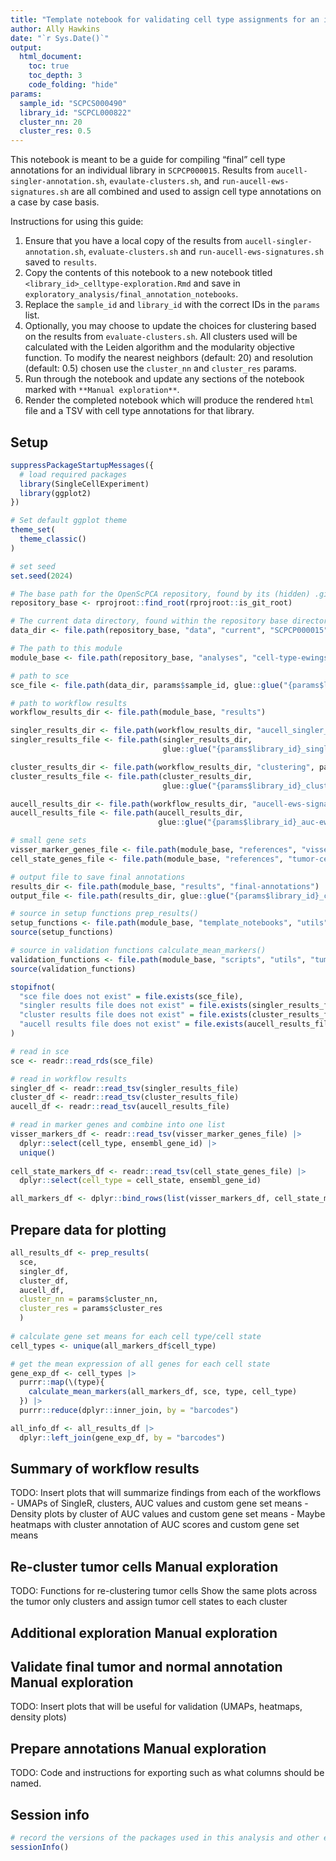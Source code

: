 ```yaml
---
title: "Template notebook for validating cell type assignments for an individual library in SCPCP000015"
author: Ally Hawkins
date: "`r Sys.Date()`"
output:
  html_document:
    toc: true
    toc_depth: 3
    code_folding: "hide"
params:
  sample_id: "SCPCS000490"
  library_id: "SCPCL000822" 
  cluster_nn: 20
  cluster_res: 0.5
---
```


This notebook is meant to be a guide for compiling "final" cell type annotations for an individual library in `SCPCP000015`. 
Results from `aucell-singler-annotation.sh`, `evaulate-clusters.sh`, and `run-aucell-ews-signatures.sh` are all combined and used to assign cell type annotations on a case by case basis. 

Instructions for using this guide: 

1. Ensure that you have a local copy of the results from `aucell-singler-annotation.sh`, `evaluate-clusters.sh` and `run-aucell-ews-signatures.sh` saved to `results`. 
2. Copy the contents of this notebook to a new notebook titled `<library_id>_celltype-exploration.Rmd` and save in `exploratory_analysis/final_annotation_notebooks`. 
3. Replace the `sample_id` and `library_id` with the correct IDs in the `params` list. 
4. Optionally, you may choose to update the choices for clustering based on the results from `evaluate-clusters.sh`. 
All clusters used will be calculated with the Leiden algorithm and the modularity objective function. 
To modify the nearest neighbors (default: 20) and resolution (default: 0.5) chosen use the `cluster_nn` and `cluster_res` params. 
5. Run through the notebook and update any sections of the notebook marked with `**Manual exploration**`. 
6. Render the completed notebook which will produce the rendered `html` file and a TSV with cell type annotations for that library. 

## Setup

```r
suppressPackageStartupMessages({
  # load required packages
  library(SingleCellExperiment)
  library(ggplot2)
})

# Set default ggplot theme
theme_set(
  theme_classic()
)

# set seed
set.seed(2024)
```


```r
# The base path for the OpenScPCA repository, found by its (hidden) .git directory
repository_base <- rprojroot::find_root(rprojroot::is_git_root)

# The current data directory, found within the repository base directory
data_dir <- file.path(repository_base, "data", "current", "SCPCP000015")

# The path to this module
module_base <- file.path(repository_base, "analyses", "cell-type-ewings") 
```

```r
# path to sce 
sce_file <- file.path(data_dir, params$sample_id, glue::glue("{params$library_id}_processed.rds"))

# path to workflow results
workflow_results_dir <- file.path(module_base, "results")

singler_results_dir <- file.path(workflow_results_dir, "aucell_singler_annotation", params$sample_id)
singler_results_file <- file.path(singler_results_dir,
                                  glue::glue("{params$library_id}_singler-classifications.tsv"))

cluster_results_dir <- file.path(workflow_results_dir, "clustering", params$sample_id)
cluster_results_file <- file.path(cluster_results_dir,
                                  glue::glue("{params$library_id}_cluster-results.tsv"))

aucell_results_dir <- file.path(workflow_results_dir, "aucell-ews-signatures", params$sample_id)
aucell_results_file <- file.path(aucell_results_dir,
                                 glue::glue("{params$library_id}_auc-ews-gene-signatures.tsv"))

# small gene sets
visser_marker_genes_file <- file.path(module_base, "references", "visser-all-marker-genes.tsv")
cell_state_genes_file <- file.path(module_base, "references", "tumor-cell-state-markers.tsv")
```

```r
# output file to save final annotations 
results_dir <- file.path(module_base, "results", "final-annotations")
output_file <- file.path(results_dir, glue::glue("{params$library_id}_celltype-annotations.tsv"))
```


```r
# source in setup functions prep_results()
setup_functions <- file.path(module_base, "template_notebooks", "utils", "setup-functions.R")
source(setup_functions)

# source in validation functions calculate_mean_markers()
validation_functions <- file.path(module_base, "scripts", "utils", "tumor-validation-helpers.R")
source(validation_functions)
```

```r
stopifnot(
  "sce file does not exist" = file.exists(sce_file),
  "singler results file does not exist" = file.exists(singler_results_file),
  "cluster results file does not exist" = file.exists(cluster_results_file),
  "aucell results file does not exist" = file.exists(aucell_results_file)
)
```


```r
# read in sce
sce <- readr::read_rds(sce_file)

# read in workflow results
singler_df <- readr::read_tsv(singler_results_file)
cluster_df <- readr::read_tsv(cluster_results_file)
aucell_df <- readr::read_tsv(aucell_results_file)

# read in marker genes and combine into one list 
visser_markers_df <- readr::read_tsv(visser_marker_genes_file) |> 
  dplyr::select(cell_type, ensembl_gene_id) |> 
  unique()
  
cell_state_markers_df <- readr::read_tsv(cell_state_genes_file) |> 
  dplyr::select(cell_type = cell_state, ensembl_gene_id)

all_markers_df <- dplyr::bind_rows(list(visser_markers_df, cell_state_markers_df))
```

## Prepare data for plotting

```r
all_results_df <- prep_results(
  sce, 
  singler_df, 
  cluster_df, 
  aucell_df,
  cluster_nn = params$cluster_nn,
  cluster_res = params$cluster_res
  )
  
# calculate gene set means for each cell type/cell state
cell_types <- unique(all_markers_df$cell_type)

# get the mean expression of all genes for each cell state
gene_exp_df <- cell_types |>
  purrr::map(\(type){
    calculate_mean_markers(all_markers_df, sce, type, cell_type)
  }) |>
  purrr::reduce(dplyr::inner_join, by = "barcodes")

all_info_df <- all_results_df |> 
  dplyr::left_join(gene_exp_df, by = "barcodes")
```

## Summary of workflow results

TODO: Insert plots that will summarize findings from each of the workflows
- UMAPs of SingleR, clusters, AUC values and custom gene set means 
- Density plots by cluster of AUC values and custom gene set means
- Maybe heatmaps with cluster annotation of AUC scores and custom gene set means 

## Re-cluster tumor cells **Manual exploration**
 
<!-- Use this section to label tumor cells based on the above findings. 
Any cells that are labeled as tumor will then be re-clustered and plots showing only tumor cells
can be created to identify tumor cell states --> 

TODO: Functions for re-clustering tumor cells
Show the same plots across the tumor only clusters and assign tumor cell states to each cluster

## Additional exploration **Manual exploration**

<!--This section is for any additional exploration that may be needed to finalize annotations for this library. 
If not using, please delete this section.
For example, here you may want to dive into the normal cell types and make adjustments as needed
--> 

## Validate final tumor and normal annotation **Manual exploration**

<!-- This section should be used to update the assignments --> 

TODO: Insert plots that will be useful for validation (UMAPs, heatmaps, density plots)

## Prepare annotations **Manual exploration**

<!-- This section should be used to create the final.final table with cell type annotations for export --> 

TODO: Code and instructions for exporting such as what columns should be named. 

## Session info 

```r
# record the versions of the packages used in this analysis and other environment information
sessionInfo()
```

